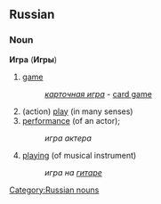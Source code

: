 ==Russian==
===Noun===
[[Category:Russian nouns]]
'''Игра''' ('''Игры''')
# [[game]]
#: ''[[карточная игра]]'' - [[card game]]
# (action) [[play]] (in many senses)
# [[performance]] (of an actor); 
#: ''игра актера''
# [[playing]] (of musical instrument) 
#: ''игра на [[гитара|гитаре]]''